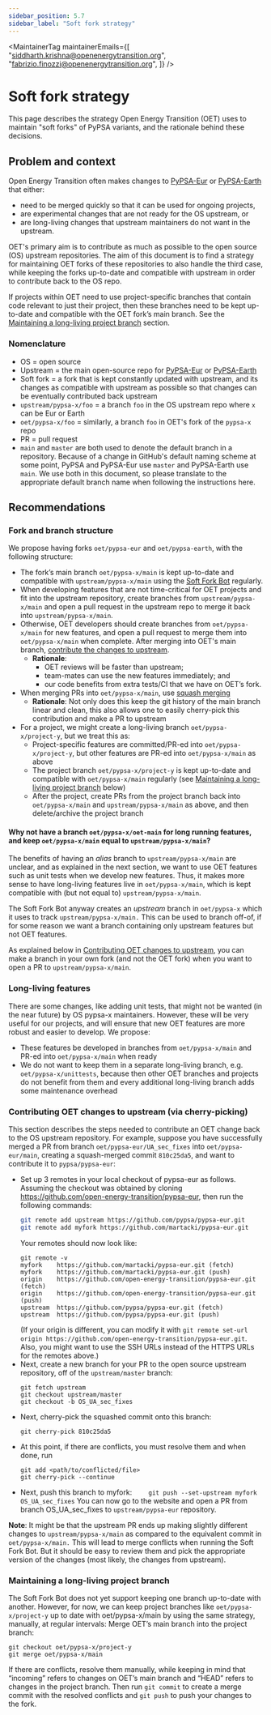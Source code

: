 ```yaml
---
sidebar_position: 5.7
sidebar_label: "Soft fork strategy"
---
```



<MaintainerTag
  maintainerEmails={[
    "siddharth.krishna@openenergytransition.org",
    "fabrizio.finozzi@openenergytransition.org",
  ]}
/>

# Soft fork strategy

<ControlledDocBanner />

This page describes the strategy Open Energy Transition (OET) uses to maintain "soft forks" of PyPSA variants, and the rationale behind these decisions.

## Problem and context

Open Energy Transition often makes changes to [PyPSA-Eur](https://pypsa-eur.readthedocs.io/en/latest/) or [PyPSA-Earth](https://pypsa-earth.readthedocs.io/en/latest/index.html) that either:

- need to be merged quickly so that it can be used for ongoing projects,
- are experimental changes that are not ready for the OS upstream, or
- are long-living changes that upstream maintainers do not want in the upstream.

OET's primary aim is to contribute as much as possible to the open source (OS) upstream repositories. The aim of this document is to find a strategy for maintaining OET forks of these repositories to also handle the third case, while keeping the forks up-to-date and compatible with upstream in order to contribute back to the OS repo.

If projects within OET need to use project-specific branches that contain code relevant to just their project, then these branches need to be kept up-to-date and compatible with the OET fork’s main branch. See the [Maintaining a long-living project branch](#maintaining-a-long-living-project-branch) section.

### Nomenclature

- OS = open source
- Upstream = the main open-source repo for [PyPSA-Eur](https://github.com/PyPSA/pypsa-eur/) or [PyPSA-Earth](https://github.com/pypsa-meets-earth/pypsa-earth/)
- Soft fork = a fork that is kept constantly updated with upstream, and its changes as compatible with upstream as possible so that changes can be eventually contributed back upstream
- `upstream/pypsa-x/foo` = a branch `foo` in the OS upstream repo where `x` can be Eur or Earth
- `oet/pypsa-x/foo` = similarly, a branch `foo` in OET's fork of the `pypsa-x` repo
- PR = pull request
- `main` and `master` are both used to denote the default branch in a repository. Because of a change in GitHub's default naming scheme at some point, PyPSA and PyPSA-Eur use `master` and PyPSA-Earth use `main`. We use both in this document, so please translate to the appropriate default branch name when following the instructions here.

## Recommendations

### Fork and branch structure

We propose having forks `oet/pypsa-eur` and `oet/pypsa-earth`, with the following structure:

- The fork’s main branch `oet/pypsa-x/main` is kept up-to-date and compatible with `upstream/pypsa-x/main` using the [Soft Fork Bot](https://github.com/open-energy-transition/soft-fork-bot) regularly.
- When developing features that are not time-critical for OET projects and fit into the upstream repository, create branches from `upstream/pypsa-x/main` and open a pull request in the upstream repo to merge it back into `upstream/pypsa-x/main`.
- Otherwise, OET developers should create branches from `oet/pypsa-x/main` for new features, and open a pull request to merge them into `oet/pypsa-x/main` when complete. After merging into OET's main branch, [contribute the changes to upstream](#contributing-oet-changes-to-upstream-via-cherry-picking).
  - **Rationale**:
    - OET reviews will be faster than upstream;
    - team-mates can use the new features immediately; and
    - our code benefits from extra tests/CI that we have on OET’s fork.
- When merging PRs into `oet/pypsa-x/main`, use [squash merging](https://docs.github.com/en/repositories/configuring-branches-and-merges-in-your-repository/configuring-pull-request-merges/about-merge-methods-on-github#squashing-your-merge-commits)
  - **Rationale**: Not only does this keep the git history of the main branch linear and clean, this also allows one to easily cherry-pick this contribution and make a PR to upstream
- For a project, we might create a long-living branch `oet/pypsa-x/project-y`, but we treat this as:
  - Project-specific features are committed/PR-ed into `oet/pypsa-x/project-y`, but other features are PR-ed into `oet/pypsa-x/main` as above
  - The project branch `oet/pypsa-x/project-y` is kept up-to-date and compatible with `oet/pypsa-x/main` regularly (see [Maintaining a long-living project branch](#maintaining-a-long-living-project-branch) below)
  - After the project, create PRs from the project branch back into `oet/pypsa-x/main` and `upstream/pypsa-x/main` as above, and then delete/archive the project branch

#### Why not have a branch `oet/pypsa-x/oet-main` for long running features, and keep `oet/pypsa-x/main` equal to `upstream/pypsa-x/main`?

The benefits of having an _alias_ branch to `upstream/pypsa-x/main` are unclear, and as explained in the next section, we want to use OET features such as unit tests when we develop new features. Thus, it makes more sense to have long-living features live in `oet/pypsa-x/main`, which is kept compatible with (but not equal to) `upstream/pypsa-x/main`.

The Soft Fork Bot anyway creates an _upstream_ branch in `oet/pypsa-x` which it uses to track `upstream/pypsa-x/main.` This can be used to branch off-of, if for some reason we want a branch containing only upstream features but not OET features.

As explained below in [Contributing OET changes to upstream](#contributing-oet-changes-to-upstream-via-cherry-picking), you can make a branch in your own fork (and not the OET fork) when you want to open a PR to `upstream/pypsa-x/main`.

### Long-living features

There are some changes, like adding unit tests, that might not be wanted (in the near future) by OS pypsa-x maintainers. However, these will be very useful for our projects, and will ensure that new OET features are more robust and easier to develop. We propose:

- These features be developed in branches from `oet/pypsa-x/main` and PR-ed into `oet/pypsa-x/main` when ready
- We do not want to keep them in a separate long-living branch, e.g. `oet/pypsa-x/unittests`, because then other OET branches and projects do not benefit from them and every additional long-living branch adds some maintenance overhead

### Contributing OET changes to upstream (via cherry-picking)

This section describes the steps needed to contribute an OET change back to the OS upstream repository.
For example, suppose you have successfully merged a PR from branch `oet/pypsa-eur/UA_sec_fixes` into `oet/pypsa-eur/main`, creating a squash-merged commit `810c25da5`, and want to contribute it to `pypsa/pypsa-eur`:

- Set up 3 remotes in your local checkout of pypsa-eur as follows. Assuming the checkout was obtained by cloning https://github.com/open-energy-transition/pypsa-eur, then run the following commands:
  ```bash
  git remote add upstream https://github.com/pypsa/pypsa-eur.git
  git remote add myfork https://github.com/martacki/pypsa-eur.git
  ```
  Your remotes should now look like:
  ```
  git remote -v
  myfork	https://github.com/martacki/pypsa-eur.git (fetch)
  myfork	https://github.com/martacki/pypsa-eur.git (push)
  origin	https://github.com/open-energy-transition/pypsa-eur.git (fetch)
  origin	https://github.com/open-energy-transition/pypsa-eur.git (push)
  upstream	https://github.com/pypsa/pypsa-eur.git (fetch)
  upstream	https://github.com/pypsa/pypsa-eur.git (push)
  ```
  (If your origin is different, you can modify it with `git remote set-url origin https://github.com/open-energy-transition/pypsa-eur.git`. Also, you might want to use the SSH URLs instead of the HTTPS URLs for the remotes above.)
- Next, create a new branch for your PR to the open source upstream repository, off of the `upstream/master` branch:
  ```
  git fetch upstream
  git checkout upstream/master
  git checkout -b OS_UA_sec_fixes
  ```
- Next, cherry-pick the squashed commit onto this branch:
  ```
  git cherry-pick 810c25da5
  ```
- At this point, if there are conflicts, you must resolve them and when done, run
  ```
  git add <path/to/conflicted/file>
  git cherry-pick --continue
  ```
- Next, push this branch to myfork:
  `     git push --set-upstream myfork OS_UA_sec_fixes
    `
  You can now go to the website and open a PR from branch OS_UA_sec_fixes to `upstream/pypsa-eur` repository.

**Note**: It might be that the upstream PR ends up making slightly different changes to `upstream/pypsa-x/main` as compared to the equivalent commit in `oet/pypsa-x/main.` This will lead to merge conflicts when running the Soft Fork Bot. But it should be easy to review them and pick the appropriate version of the changes (most likely, the changes from upstream).

### Maintaining a long-living project branch

The Soft Fork Bot does not yet support keeping one branch up-to-date with another. However, for now, we can keep project branches like `oet/pypsa-x/project-y` up to date with oet/pypsa-x/main by using the same strategy, manually, at regular intervals:
Merge OET’s main branch into the project branch:

```
git checkout oet/pypsa-x/project-y
git merge oet/pypsa-x/main
```

If there are conflicts, resolve them manually, while keeping in mind that “incoming” refers to changes on OET’s main branch and “HEAD” refers to changes in the project branch. Then run `git commit` to create a merge commit with the resolved conflicts and `git push` to push your changes to the fork.
